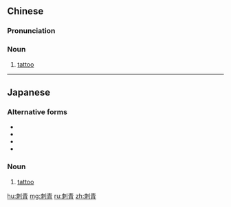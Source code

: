 ==Chinese==
{{zh-forms}}

===Pronunciation===
{{zh-pron
|m=cìqīng
|c=ci3 ceng1
|cat=n
}}

===Noun===
{{zh-noun}}

# [[tattoo]]

----

==Japanese==
{{ja-kanjitab|刺|青}}

===Alternative forms===
* {{ja-r|入れ墨|いれずみ}}
* {{ja-r|入墨|いれずみ}}
* {{ja-r|剳青|いれずみ}}
* {{ja-r|黥|いれずみ}}

===Noun===
{{ja-noun|いれずみ|しせい}}

# [[tattoo]]

[[hu:刺青]]
[[mg:刺青]]
[[ru:刺青]]
[[zh:刺青]]